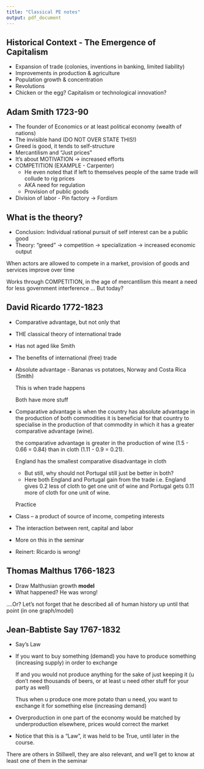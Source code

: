 ```yaml
---
title: "Classical PE notes"
output: pdf_document
---
```


Historical Context - The Emergence of Capitalism
------------------------------------------------

- Expansion of trade (colonies, inventions in banking, limited liability)
- Improvements in production & agriculture
- Population growth & concentration
- Revolutions
- Chicken or the egg? Capitalism or technological innovation?

Adam Smith 1723-90
------------------

- The founder of Economics or at least political economy (wealth of nations)
- The invisible hand (DO NOT OVER STATE THIS!)
- Greed is good, it tends to self-structure
- Mercantilism and "Just prices"
- It's about MOTIVATION -> increased efforts
- COMPETITION (EXAMPLE - Carpenter)
	- He even noted that if left to themselves people of the same trade will 
	  collude to rig prices
	- AKA need for regulation
	- Provision of public goods
- Division of labor - Pin factory -> Fordism

What is the theory?
-------------------

- Conclusion: Individual rational pursuit of self interest can be a public good
- Theory: "greed" -> competition -> specialization -> increased economic output

When actors are allowed to compete in a market, provision of goods and services
improve over time

Works through COMPETITION, in the age of mercantilism this
meant a need for less government interference ... But today?

David Ricardo 1772-1823
-----------------------

- Comparative advantage, but not only that
- THE classical theory of international trade
- Has not aged like Smith
- The benefits of international (free) trade
- Absolute advantage - Bananas vs potatoes, Norway and Costa Rica (Smith)

	This is when trade happens

	Both have more stuff

- Comparative advantage is when the country has absolute advantage in the
	production of both commodities it is beneficial for that country to specialise
	in the production of that commodity in which it has a greater comparative 
	advantage (wine). 

	 the comparative advantage is greater in the production of wine 
	(1.5 - 0.66 = 0.84) than in cloth (1.11 - 0.9 = 0.21). 

	England has the smallest comparative disadvantage in cloth

	- But still, why should not Portugal still just be better in both?
	- Here both England and Portugal gain from the trade i.e.
	England gives 0.2 less of cloth to get one unit of wine and 
	Portugal gets 0.11 more of cloth for one unit of wine.

	Practice	
- Class -- a product of source of income, competing interests
- The interaction between rent, capital and labor
- More on this in the seminar
- Reinert: Ricardo is wrong!

Thomas Malthus 1766-1823
------------------------

- Draw Malthusian growth **model**
- What happened? He was wrong!

....Or? Let's not forget that he described all of human history up until that
point (in one graph/model)

Jean-Babtiste Say 1767-1832
---------------------------

- Say's Law 
- If you want to buy something (demand) you have to produce something 
  (increasing supply) in order to exchange

	If and you would not produce anything for the sake of just keeping it 
	(u don't need thousands of beers, or at least u need other stuff for
	your party as well)

	Thus when u produce one more potato than u need, you want to exchange it
	for something else (increasing demand)
	
- Overproduction in one part of the economy would be matched by underproduction 
  elsewhere, prices would correct the market
- Notice that this is a "Law", it was held to be True, until later in the course.

There are others in Stillwell, they are also relevant, and we'll get to know at least one of them in the seminar
